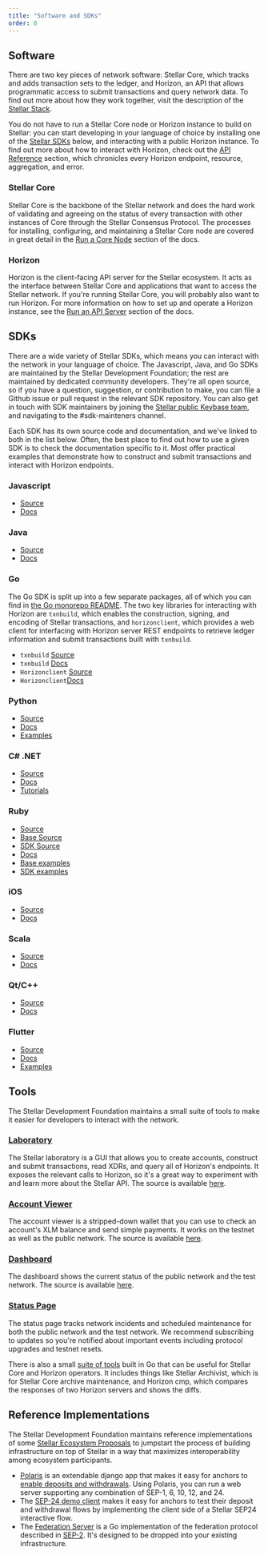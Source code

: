 ```yaml
---
title: "Software and SDKs"
order: 0
---
```


## Software

There are two key pieces of network software: Stellar Core, which tracks and adds transaction sets to the ledger, and Horizon, an API that allows programmatic access to submit transactions and query network data. To find out more about how they work together, visit the description of the [Stellar Stack](../start/stellar-stack.mdx).

You do not have to run a Stellar Core node or Horizon instance to build on Stellar: you can start developing in your language of choice by installing one of the [Stellar SDKs](#sdks) below, and interacting with a public Horizon instance. To find out more about how to interact with Horizon, check out the [API Reference](../.././api/introduction/index.mdx) section, which chronicles every Horizon endpoint, resource, aggregation, and error.

### Stellar Core

Stellar Core is the backbone of the Stellar network and does the hard work of validating and agreeing on the status of every transaction with other instances of Core through the Stellar Consensus Protocol. The processes for installing, configuring, and maintaining a Stellar Core node are covered in great detail in the [Run a Core Node](../run-core-node/index.mdx) section of the docs.

### Horizon

Horizon is the client-facing API server for the Stellar ecosystem. It acts as the interface between Stellar Core and applications that want to access the Stellar network. If you're running Stellar Core, you will probably also want to run Horizon. For more information on how to set up and operate a Horizon instance, see the [Run an API Server](../run-api-server/index.mdx) section of the docs.

## SDKs

There are a wide variety of Stellar SDKs, which means you can interact with the network in your language of choice. The Javascript, Java, and Go SDKs are maintained by the Stellar Development Foundation; the rest are maintained by dedicated community developers. They're all open source, so if you have a question, suggestion, or contribution to make, you can file a Github issue or pull request in the relevant SDK repository. You can also get in touch with SDK maintainers by joining the [Stellar public Keybase team](https://keybase.io/team/stellar.public), and navigating to the #sdk-mainteners channel.

Each SDK has its own source code and documentation, and we've linked to both in the list below. Often, the best place to find out how to use a given SDK is to check the documentation specific to it. Most offer practical examples that demonstrate how to construct and submit transactions and interact with Horizon endpoints.

### Javascript

- [Source](https://github.com/stellar/js-stellar-sdk)
- [Docs](https://stellar.github.io/js-stellar-sdk/)

### Java

- [Source](https://github.com/stellar/java-stellar-sdk)
- [Docs](https://stellar.github.io/java-stellar-sdk/)

### Go

The Go SDK is split up into a few separate packages, all of which you can find in [the Go monorepo README](https://github.com/stellar/go/blob/master/docs/reference/readme.md). The two key libraries for interacting with Horizon are `txnbuild`, which enables the construction, signing, and encoding of Stellar transactions, and `horizonclient`, which provides a web client for interfacing with Horizon server REST endpoints to retrieve ledger information and submit transactions built with `txnbuild`.

- `txnbuild` [Source](https://github.com/stellar/go/tree/master/txnbuild)
- `txnbuild` [Docs](https://godoc.org/github.com/stellar/go/txnbuild)
- `Horizonclient` [Source](https://github.com/stellar/go/tree/master/clients/horizonclient)
- `Horizonclient`[Docs](https://godoc.org/github.com/stellar/go/clients/horizonclient)

### Python

- [Source](https://github.com/StellarCN/py-stellar-base)
- [Docs](https://stellar-sdk.readthedocs.io/en/latest/)
- [Examples](https://github.com/StellarCN/py-stellar-base/tree/master/examples)

### C# .NET

- [Source](https://github.com/elucidsoft/dotnet-stellar-sdk)
- [Docs](https://elucidsoft.github.io/dotnet-stellar-sdk/api/index.html)
- [Tutorials](https://elucidsoft.github.io/dotnet-stellar-sdk/tutorials/index.html)

### Ruby

- [Source](https://github.com/astroband/ruby-stellar-sdk)
- [Base Source](https://github.com/astroband/ruby-stellar-sdk/blob/master/base/README.md)
- [SDK Source](https://github.com/astroband/ruby-stellar-sdk/blob/master/sdk/README.md)
- [Docs](https://www.rubydoc.info/gems/stellar-sdk)
- [Base examples](https://github.com/astroband/ruby-stellar-sdk/tree/master/base/examples)
- [SDK examples](https://github.com/astroband/ruby-stellar-sdk/tree/master/sdk/examples)

### iOS

- [Source](https://github.com/Soneso/stellar-ios-mac-sdk)
- [Docs](https://github.com/Soneso/stellar-ios-mac-sdk/tree/master/docs)

### Scala

- [Source](https://github.com/Synesso/scala-stellar-sdk)
- [Docs](https://synesso.github.io/scala-stellar-sdk/)

### Qt/C++

- [Source](https://github.com/bnogalm/StellarQtSDK)
- [Docs](https://github.com/bnogalm/StellarQtSDK/wiki)

### Flutter

- [Source](https://github.com/Soneso/stellar_flutter_sdk)
- [Docs](https://github.com/Soneso/stellar_flutter_sdk/tree/master/documentation)
- [Examples](https://github.com/Soneso/stellar_flutter_sdk/tree/master/documentation/sdk_examples)

## Tools

The Stellar Development Foundation maintains a small suite of tools to make it easier for developers to interact with the network.

### [Laboratory](https://www.stellar.org/laboratory/)

The Stellar laboratory is a GUI that allows you to create accounts, construct and submit transactions, read XDRs, and query all of Horizon's endpoints. It exposes the relevant calls to Horizon, so it's a great way to experiment with and learn more about the Stellar API. The source is available [here](https://github.com/stellar/laboratory).

### [Account Viewer](https://www.stellar.org/account-viewer/)

The account viewer is a stripped-down wallet that you can use to check an account's XLM balance and send simple payments. It works on the testnet as well as the public network. The source is available [here](https://github.com/stellar/account-viewer).

### [Dashboard](http://dashboard.stellar.org)

The dashboard shows the current status of the public network and the test network. The source is available [here](https://github.com/stellar/dashboard).

### [Status Page](https://status.stellar.org/)

The status page tracks network incidents and scheduled maintenance for both the public network and the test network. We recommend subscribing to updates so you're notified about important events including protocol upgrades and testnet resets.

There is also a small [suite of tools](https://github.com/stellar/go/tree/master/tools) built in Go that can be useful for Stellar Core and Horizon operators. It includes things like Stellar Archivist, which is for Stellar Core archive maintenance, and Horizon cmp, which compares the responses of two Horizon servers and shows the diffs.

## Reference Implementations

The Stellar Development Foundation maintains reference implementations of some [Stellar Ecosystem Proposals](https://github.com/stellar/stellar-protocol/tree/master/ecosystem) to jumpstart the process of building infrastructure on top of Stellar in a way that maximizes interoperability among ecosystem participants.

- [Polaris](https://github.com/stellar/django-polaris) is an extendable django app that makes it easy for anchors to [enable deposits and withdrawals](link). Using Polaris, you can run a web server supporting any combination of SEP-1, 6, 10, 12, and 24.
- The [SEP-24 demo client](https://github.com/stellar/sep24-demo-client) makes it easy for anchors to test their deposit and withdrawal flows by implementing the client side of a Stellar SEP24 interactive flow.
- The [Federation Server](https://github.com/stellar/go/tree/master/services/federation) is a Go implementation of the federation protocol described in [SEP-2](https://github.com/stellar/stellar-protocol/blob/master/ecosystem/sep-0002.md). It's designed to be dropped into your existing infrastructure.
